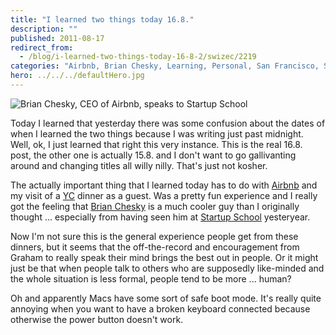 ```yaml
---
title: "I learned two things today 16.8."
description: ""
published: 2011-08-17
redirect_from:
  - /blog/i-learned-two-things-today-16-8-2/swizec/2219
categories: "Airbnb, Brian Chesky, Learning, Personal, San Francisco, Startup School, Y Combinator"
hero: ../../../defaultHero.jpg
---
```


![Brian Chesky, CEO of Airbnb, speaks to Startup School](https://swizec.com/wp-content/uploads/2011/08/5089475323_3dd9dbf197_m1.jpg)

Today I learned that yesterday there was some confusion about the dates of when I learned the two things because I was writing just past midnight. Well, ok, I just learned that right this very instance. This is the real 16.8. post, the other one is actually 15.8. and I don't want to go gallivanting around and changing titles all willy nilly. That's just not kosher.

The actually important thing that I learned today has to do with [Airbnb](http://www.airbnb.com/) and my visit of a [YC](http://www.ycombinator.com) dinner as a guest. Was a pretty fun experience and I really got the feeling that [Brian Chesky](http://www.crunchbase.com/person/brian-chesky) is a much cooler guy than I originally thought ... especially from having seen him at [Startup School](http://startupschool.org/) yesteryear.

Now I'm not sure this is the general experience people get from these dinners, but it seems that the off-the-record and encouragement from Graham to really speak their mind brings the best out in people. Or it might just be that when people talk to others who are supposedly like-minded and the whole situation is less formal, people tend to be more ... human?

Oh and apparently Macs have some sort of safe boot mode. It's really quite annoying when you want to have a broken keyboard connected because otherwise the power button doesn't work.